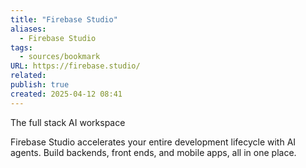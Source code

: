 ```yaml
---
title: "Firebase Studio"
aliases:
  - Firebase Studio
tags:
  - sources/bookmark
URL: https://firebase.studio/
related: 
publish: true
created: 2025-04-12 08:41
---
```


The full  stack AI workspace

Firebase Studio accelerates your entire development lifecycle with AI agents. Build backends, front ends, and mobile apps, all in one place.